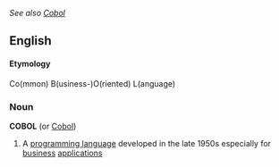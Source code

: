 ''See also [[Cobol]]''
==English==
====Etymology====
Co(mmon) B(usiness-)O(riented) L(anguage)

===Noun===
{{wikipedia}}
'''COBOL''' (or [[Cobol]])

#A [[programming language]] developed in the late 1950s especially for [[business]] [[applications]]